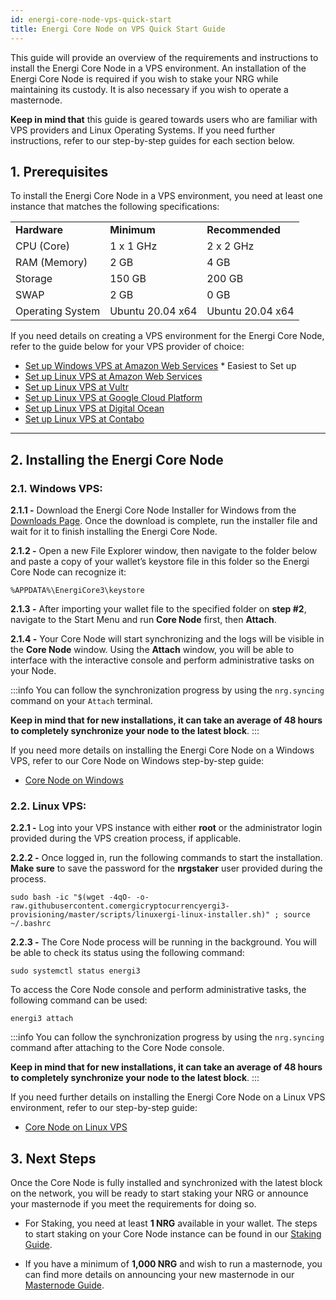```yaml
---
id: energi-core-node-vps-quick-start
title: Energi Core Node on VPS Quick Start Guide
---
```



This guide will provide an overview of the requirements and instructions to install the Energi Core Node in a VPS environment. An installation of the Energi Core Node is required if you wish to stake your NRG while maintaining its custody. It is also necessary if you wish to operate a masternode.

**Keep in mind that** this guide is geared towards users who are familiar with VPS providers and Linux Operating Systems. If you need further instructions, refer to our step-by-step guides for each section below.

## 1. Prerequisites

To install the Energi Core Node in a VPS environment, you need at least one instance that matches the following specifications:

<table>
    <tr>
        <td><strong>Hardware</strong></td>
        <td><strong>Minimum</strong></td>
        <td><strong>Recommended</strong></td>
    </tr>
    <tr>
        <td>CPU (Core)</td>
        <td>1 x 1 GHz</td>
        <td>2 x 2 GHz</td>
    </tr>
    <tr>
        <td>RAM (Memory)</td>
        <td>2 GB</td>
        <td>4 GB</td>
    </tr>
    <tr>
        <td>Storage</td>
        <td>150 GB</td>
        <td>200 GB</td>
    </tr>
    <tr>
        <td>SWAP</td>
        <td>2 GB</td>
        <td>0 GB</td>
    </tr>
    <tr>
        <td>Operating System</td>
        <td>Ubuntu 20.04 x64</td>
        <td>Ubuntu 20.04 x64</td>
    </tr>
</table>

If you need details on creating a VPS environment for the Energi Core Node, refer to the guide below for your VPS provider of choice:
* [Set up Windows VPS at Amazon Web Services](https://wiki.energi.world/advanced/aws-windows-vps) * Easiest to Set up
* [Set up Linux VPS at Amazon Web Services](https://wiki.energi.world/advanced/aws-vps)
* [Set up Linux VPS at Vultr](https://wiki.energi.world/advanced/vultr-vps)
* [Set up Linux VPS at Google Cloud Platform](https://wiki.energi.world/advanced/gcp-vps)
* [Set up Linux VPS at Digital Ocean](https://wiki.energi.world/3-1/advanced/digitalocean-vps)
* [Set up Linux VPS at Contabo](https://wiki.energi.world/guides/set-up-vps-contabo)

---

## 2. Installing the Energi Core Node

### **2.1. Windows VPS:**

**2.1.1 -** Download the Energi Core Node Installer for Windows from the [Downloads Page](/downloads/core-node#windows). Once the download is complete, run the installer file and wait for it to finish installing the Energi Core Node.

**2.1.2 -** Open a new File Explorer window, then navigate to the folder below and paste a copy of your wallet’s keystore file in this folder so the Energi Core Node can recognize it:

```
%APPDATA%\EnergiCore3\keystore
```

**2.1.3 -** After importing your wallet file to the specified folder on **step #2**, navigate to the Start Menu and run **Core Node** first, then **Attach**.

**2.1.4 -** Your Core Node will start synchronizing and the logs will be visible in the **Core Node** window. Using the **Attach** window, you will be able to interface with the interactive console and perform administrative tasks on your Node.

:::info
You can follow the synchronization progress by using the `nrg.syncing` command on your `Attach` terminal.

**Keep in mind that for new installations, it can take an average of 48 hours to completely synchronize your node to the latest block**.
:::

If you need more details on installing the Energi Core Node on a Windows VPS, refer to our Core Node on Windows step-by-step guide:

* [Core Node on Windows](https://wiki.energi.world/advanced/core-node-windows)


### **2.2. Linux VPS:**

**2.2.1 -** Log into your VPS instance with either **root** or the administrator login provided during the VPS creation process, if applicable.

**2.2.2 -** Once logged in, run the following commands to start the installation. **Make sure** to save the password for the **nrgstaker** user provided during the process.

```
sudo bash -ic "$(wget -4qO- -o- raw.githubusercontent.comergicryptocurrencyergi3-provisioning/master/scripts/linuxergi-linux-installer.sh)" ; source ~/.bashrc
```

**2.2.3 -** The Core Node process will be running in the background. You will be able to check its status using the following command:

```
sudo systemctl status energi3
```

To access the Core Node console and perform administrative tasks, the following command can be used:

```
energi3 attach
```

:::info
You can follow the synchronization progress by using the `nrg.syncing` command after attaching to the Core Node console.

**Keep in mind that for new installations, it can take an average of 48 hours to completely synchronize your node to the latest block**.
:::

If you need further details on installing the Energi Core Node on a Linux VPS environment, refer to our step-by-step guide:

* [Core Node on Linux VPS](https://wiki.energi.world/advanced/scripted-linux-installation)

## 3. Next Steps

Once the Core Node is fully installed and synchronized with the latest block on the network, you will be ready to start staking your NRG or announce your masternode if you meet the requirements for doing so.

* For Staking, you need at least **1 NRG** available in your wallet. The steps to start staking on your Core Node instance can be found in our [Staking Guide](https://wiki.energi.world/staking-guide).

* If you have a minimum of **1,000 NRG** and wish to run a masternode, you can find more details on announcing your new masternode in our [Masternode Guide](https://wiki.energi.world/masternode-guide).
